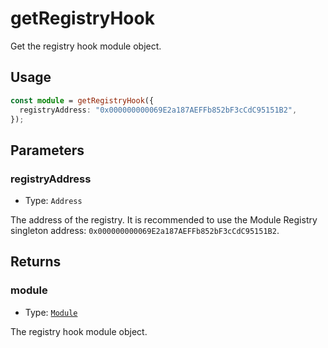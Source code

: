 # getRegistryHook

Get the registry hook module object.

## Usage

```typescript copy
const module = getRegistryHook({
  registryAddress: "0x000000000069E2a187AEFFb852bF3cCdC95151B2",
});
```

## Parameters

### registryAddress

- Type: `Address`

The address of the registry. It is recommended to use the Module Registry singleton address: `0x000000000069E2a187AEFFb852bF3cCdC95151B2`.

## Returns

### module

- Type: [`Module`](/module-sdk/glossary/types#module)

The registry hook module object.
